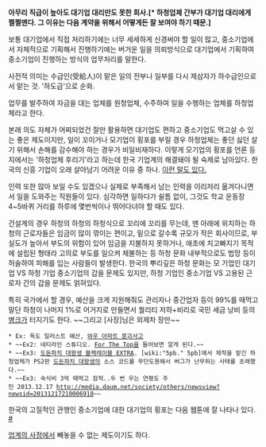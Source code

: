 '''아무리 직급이 높아도 대기업 대리만도 못한 회사.[* 하청업체 간부가 대기업 대리에게 쩔쩔맨다. 그 이유는 다음 계약을 위해서 어떻게든 잘 보여야 하기 때문.]'''

보통 대기업에서 직접 처리하기에는 너무 세세하게 신경써야 할 일이 많고, 중소기업에서 자체적으로 기획해서 진행하기에는 버거운 일을 의뢰방식으로 대기업에서 기획하여 중소기업이 진행하는 방식의 업무처리를 말한다.

사전적 의미는 수급인(受給人)이 맡은 일의 전부나 일부를 다시 제삼자가 하수급인으로서 맡는 것. '하도급'으로 순화. 

업무를 발주하여 자금을 대는 업체를 원청업체, 수주하여 일을 수행하는 업체를 하청업체라고 한다.

본래 의도 자체가 어찌되었건 잘만 활용하면 대기업도 편하고 중소기업도 먹고살 수 있는 좋은 제도이지만, 일이 꼬이거나 모기업이 횡포를 부릴 경우 하청업체는 좋던 싫던 살기 위해서 손해를 감수해야 하는 경우가 비일비재하다. 이렇게 모기업의 횡포를 언론 등지에서는 '하청업체 후리기'라고 하는데 한국 기업계의 해결돼야 될 숙제로 남아있다. 한국의 신흥 기업이 오래 살아남기 어려운 이유 중 하나. [http://newkoman.mireene.com/tt/3891 이런 말도 있다.]

인력 또한 많아 보일 수도 있겠으나 실제로 부족해서 남는 인력을 이리저리 옮겨다니면서 일을 도와주는 직원들이 있다. 심각하면 일하다가 쉴틈 없이, 그것도 학교 운동장 4~5바퀴 거리를 하루에 몇번씩이나 뛰어다녀야 할 때도 있다.

건설계의 경우 하청의 하청의 하청식으로 꼬리에 꼬리를 무는데, 맨 아래에 위치하는 하청의 근로자들은 임금이 많이 깎이는 편이고, 밑으로 갈수록 규모가 작은 회사이므로, 부실도가 높아서 부도의 위험이 있어 임금을 지불하지 못하거나, 애초에 치고빠지기 목적에 설립된 형태라 고의로 부도를 일으켜 체불하는 등 하청 문화 내부적으로도 법망 등이 허술하여 피해를 입는 사람들이 발생한다. 한국의 뿌리깊은 하청 문화는 모 기업인 대기업 VS 하청 기업 중소기업의 갑을 문제도 있지만, 하청 기업인 중소기업 VS 고용된 근로자 간의 갑을 문제도 얽혀있다.

특히 국가에서 할 경우, 예산을 크게 지원해줘도 관리자나 중간업자 등이 99%를 때먹고 말단 하청이 나머지 1%로 어거지로 만들면서 퀄리티 저하+비리로 국민 세금 낭비 등의 [[병크]]가 터지기도 한다. ~~그리고 [사장]님은 외제차 장만~~
 * Ex: 독도 일러스트 예산, [[와우 아파트 붕괴사고]]
 * ~~Ex2: 네티라인 스튜디오. [[For The Top]]을 들어보면 알게 된다.~~
 * ~~Ex3: [[도돈파치 대왕생 블랙레이블 EXTRA]]. [wiki:"5pb." 5pb]에서 제작을 맡긴 하청업체가 PS2판 [[도돈파치 대왕생]]의 소스 코드를 무단도용해서 버그가 난무하는 사태를 초래했다.~~
 * ~~Ex3: 숙식비 3억 떼먹고 잠적..두 번 우는 연평도 주민 2013.12.17 [[http://media.daum.net/society/others/newsview?newsid=20131217210006918]]~~

한국의 고질적인 관행인 중소기업에 대한 대기업의 횡포는 다음 웹툰에 잘 나타나 있다. [http://cartoon.media.daum.net/webtoon/viewer/17947 #]

[[업계의 사정]]에서 빼놓을 수 없는 제도이기도 하다.
